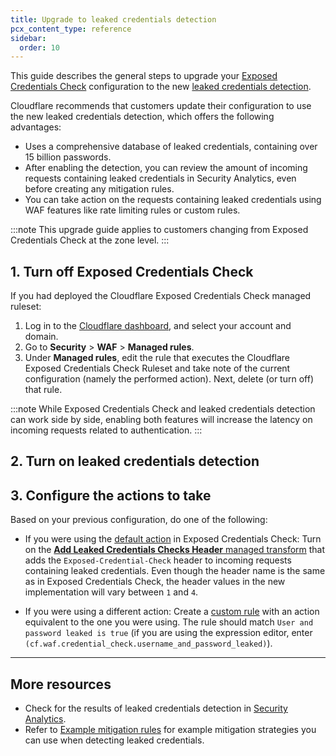 ```yaml
---
title: Upgrade to leaked credentials detection
pcx_content_type: reference
sidebar:
  order: 10
---
```



This guide describes the general steps to upgrade your [Exposed Credentials Check](/waf/managed-rules/check-for-exposed-credentials/) configuration to the new [leaked credentials detection](/waf/detections/leaked-credentials/).

Cloudflare recommends that customers update their configuration to use the new leaked credentials detection, which offers the following advantages:

- Uses a comprehensive database of leaked credentials, containing over 15 billion passwords.
- After enabling the detection, you can review the amount of incoming requests containing leaked credentials in Security Analytics, even before creating any mitigation rules.
- You can take action on the requests containing leaked credentials using WAF features like rate limiting rules or custom rules.

:::note
This upgrade guide applies to customers changing from Exposed Credentials Check at the zone level.
:::

## 1. Turn off Exposed Credentials Check

If you had deployed the Cloudflare Exposed Credentials Check managed ruleset:

1. Log in to the [Cloudflare dashboard](https://dash.cloudflare.com/), and select your account and domain.
2. Go to **Security** > **WAF** > **Managed rules**.
3. Under **Managed rules**, edit the rule that executes the Cloudflare Exposed Credentials Check Ruleset and take note of the current configuration (namely the performed action). Next, delete (or turn off) that rule.

:::note
While Exposed Credentials Check and leaked credentials detection can work side by side, enabling both features will increase the latency on incoming requests related to authentication.
:::

## 2. Turn on leaked credentials detection

<Render file="leaked-credentials-detection-enable" />

## 3. Configure the actions to take

Based on your previous configuration, do one of the following:

- If you were using the [default action](/waf/managed-rules/check-for-exposed-credentials/#available-actions) in Exposed Credentials Check: Turn on the [**Add Leaked Credentials Checks Header** managed transform](/rules/transform/managed-transforms/reference/#add-leaked-credentials-checks-header) that adds the `Exposed-Credential-Check` header to incoming requests containing leaked credentials. Even though the header name is the same as in Exposed Credentials Check, the header values in the new implementation will vary between `1` and `4`.

- If you were using a different action: Create a [custom rule](/waf/custom-rules/) with an action equivalent to the one you were using. The rule should match `User and password leaked is true` (if you are using the expression editor, enter `(cf.waf.credential_check.username_and_password_leaked)`).

---

## More resources

- Check for the results of leaked credentials detection in [Security Analytics](/waf/analytics/security-analytics/).
- Refer to [Example mitigation rules](/waf/detections/leaked-credentials/examples/) for example mitigation strategies you can use when detecting leaked credentials.
